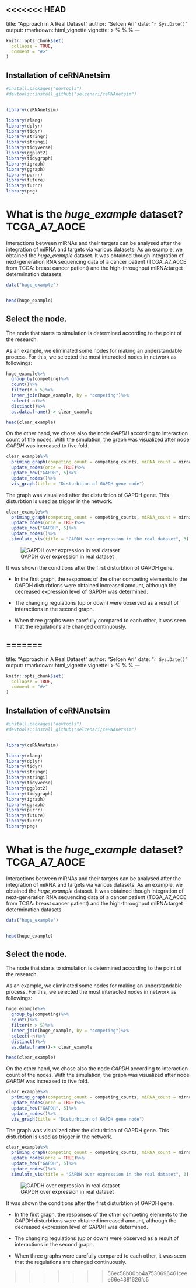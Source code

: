<<<<<<< HEAD
---
title: "Approach in A Real Dataset"
author: "Selcen Ari"
date: "`r Sys.Date()`"
output: rmarkdown::html_vignette
vignette: >
  %\VignetteIndexEntry{Approach in A Real Dataset}
  %\VignetteEngine{knitr::rmarkdown}
  %\VignetteEncoding{UTF-8}
---


```r
knitr::opts_chunk$set(
  collapse = TRUE,
  comment = "#>"
)
```

## Installation of ceRNAnetsim

```r
#install.packages("devtools")
#devtools::install_github("selcenari/ceRNAnetsim")


library(ceRNAnetsim)
```

```r
library(rlang)
library(dplyr)
library(tidyr)
library(stringr)
library(stringi)
library(tidyverse)
library(ggplot2)
library(tidygraph)
library(igraph)
library(ggraph)
library(purrr)
library(future)
library(furrr)
library(png)
```

# What is the *huge_example* dataset? TCGA_A7_A0CE

Interactions between miRNAs and their targets can be analysed after the integration of miRNA and targets via various datasets. As an example, we obtained the *huge_example* dataset. It was obtained though integration of next-generation RNA sequencing data of a cancer patient (TCGA_A7_A0CE from TCGA: breast cancer patient) and the high-throughput miRNA:target determination datasets. 

```r
data("huge_example")


head(huge_example)

```

## Select the node.

The node that starts to simulation is determined according to the point of the research. 

As an example, we eliminated some nodes for making an understandable process. For this, we selected the most interacted nodes in network as followings:

```r
huge_example%>%
  group_by(competing)%>%
  count()%>%
  filter(n > 5)%>%
  inner_join(huge_example, by = "competing")%>%
  select(-n)%>%
  distinct()%>%
  as.data.frame()-> clear_example

head(clear_example)
```

On the other hand, we chose also the node *GAPDH* according to interaction count of the nodes. With the simulation, the graph was visualized after node *GAPDH* was increased to five fold.

```r

clear_example%>%
  priming_graph(competing_count = competing_counts, miRNA_count = mirnaexpression_normal, aff_factor = Energy)%>%
  update_nodes(once = TRUE)%>%
  update_how("GAPDH", 5)%>%
  update_nodes()%>%
  vis_graph(title = "Disturbtion of GAPDH gene node")

```

The graph was visualized after the disturbtion of GAPDH gene. This disturbtion is used as trigger in the network.

```r
clear_example%>%
  priming_graph(competing_count = competing_counts, miRNA_count = mirnaexpression_normal, aff_factor = Energy)%>%
  update_nodes(once = TRUE)%>%
  update_how("GAPDH", 5)%>%
  update_nodes()%>%
  simulate_vis(title = "GAPDH over expression in the real dataset", 3)

```

![GAPDH over expression in real dataset](realexample.gif)

It was shown the conditions after the first disturbtion of GAPDH gene. 

- In the first graph, the responses of the other competing elements to the GAPDH disturbtions were obtained  increased amount, although the decreased expression level of GAPDH was determined.

- The changing regulations (up or down) were observed as a result of interactions in the second graph.

- When three graphs were carefully compared to each other, it was seen that the regulations are changed continuously.


=======
---
title: "Approach in A Real Dataset"
author: "Selcen Ari"
date: "`r Sys.Date()`"
output: rmarkdown::html_vignette
vignette: >
  %\VignetteIndexEntry{Approach in A Real Dataset}
  %\VignetteEngine{knitr::rmarkdown}
  %\VignetteEncoding{UTF-8}
---


```r
knitr::opts_chunk$set(
  collapse = TRUE,
  comment = "#>"
)
```

## Installation of ceRNAnetsim

```r
#install.packages("devtools")
#devtools::install_github("selcenari/ceRNAnetsim")


library(ceRNAnetsim)
```

```r
library(rlang)
library(dplyr)
library(tidyr)
library(stringr)
library(stringi)
library(tidyverse)
library(ggplot2)
library(tidygraph)
library(igraph)
library(ggraph)
library(purrr)
library(future)
library(furrr)
library(png)
```

# What is the *huge_example* dataset? TCGA_A7_A0CE

Interactions between miRNAs and their targets can be analysed after the integration of miRNA and targets via various datasets. As an example, we obtained the *huge_example* dataset. It was obtained though integration of next-generation RNA sequencing data of a cancer patient (TCGA_A7_A0CE from TCGA: breast cancer patient) and the high-throughput miRNA:target determination datasets. 

```r
data("huge_example")


head(huge_example)

```

## Select the node.

The node that starts to simulation is determined according to the point of the research. 

As an example, we eliminated some nodes for making an understandable process. For this, we selected the most interacted nodes in network as followings:

```r
huge_example%>%
  group_by(competing)%>%
  count()%>%
  filter(n > 5)%>%
  inner_join(huge_example, by = "competing")%>%
  select(-n)%>%
  distinct()%>%
  as.data.frame()-> clear_example

head(clear_example)
```

On the other hand, we chose also the node *GAPDH* according to interaction count of the nodes. With the simulation, the graph was visualized after node *GAPDH* was increased to five fold.

```r

clear_example%>%
  priming_graph(competing_count = competing_counts, miRNA_count = mirnaexpression_normal, aff_factor = Energy)%>%
  update_nodes(once = TRUE)%>%
  update_how("GAPDH", 5)%>%
  update_nodes()%>%
  vis_graph(title = "Disturbtion of GAPDH gene node")

```

The graph was visualized after the disturbtion of GAPDH gene. This disturbtion is used as trigger in the network.

```r
clear_example%>%
  priming_graph(competing_count = competing_counts, miRNA_count = mirnaexpression_normal, aff_factor = Energy)%>%
  update_nodes(once = TRUE)%>%
  update_how("GAPDH", 5)%>%
  update_nodes()%>%
  simulate_vis(title = "GAPDH over expression in the real dataset", 3)

```

![GAPDH over expression in real dataset](realexample.gif)

It was shown the conditions after the first disturbtion of GAPDH gene. 

- In the first graph, the responses of the other competing elements to the GAPDH disturbtions were obtained  increased amount, although the decreased expression level of GAPDH was determined.

- The changing regulations (up or down) were observed as a result of interactions in the second graph.

- When three graphs were carefully compared to each other, it was seen that the regulations are changed continuously.


>>>>>>> 56ec58b00bb4a7530696461ceee66e4381626fc5
